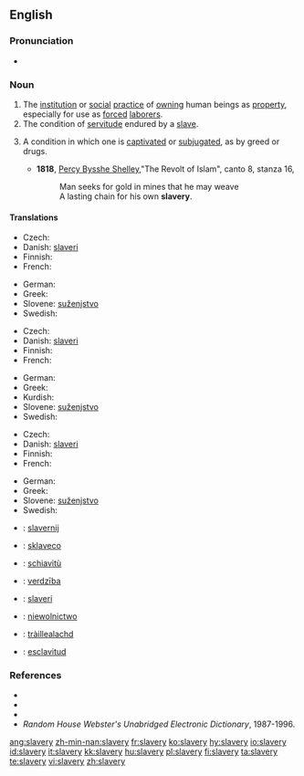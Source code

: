 ==English==

===Pronunciation===
*{{audio|en-us-slavery.ogg|Audio (US)}}

===Noun===
{{en-noun|-}}

# The [[institution]] or [[social]] [[practice]] of [[own]]ing human beings as [[property]], especially for use as [[forced]] [[laborer]]s.
# The condition of [[servitude]] endured by a [[slave]].
# {{figurative}} A condition in which one is [[captivate]]d or [[subjugate]]d, as by greed or drugs.
#*'''1818''', [[w:Percy_Bysshe_Shelley|Percy Bysshe Shelley]],"The Revolt of Islam", canto 8, stanza 16,
#*:Man seeks for gold in mines that he may weave
#*:A lasting chain for his own '''slavery'''.

====Translations====
{{trans-top|institution or practice of owning human beings}}
* Czech: {{t-|cs|otroctví|n}}
* Danish: [[slaveri]] {{n}}
* Finnish: {{t-|fi|orjuus}}
* French: {{t|fr|esclavage|m}}
{{trans-mid}}
* German: {{t+|de|Sklaverei|f}}
* Greek: {{t+|el|δουλεία|f|tr=douleía|sc=Grek}}
* Slovene: [[suženjstvo]] {{n}}
* Swedish: {{t|sv|slaveri|n}}
{{trans-bottom}}

{{trans-top|condition of servitude endured by a slave}}
* Czech: {{t-|cs|otroctví|n}}
* Danish: [[slaveri]] {{n}}
* Finnish: {{t-|fi|orjuus}}
* French: {{t|fr|esclavage|m}}
{{trans-mid}}
* German: {{t+|de|Sklaverei|f}}
* Greek: {{t+|el|δουλεία|f|tr=douleía|sc=Grek}}
* Kurdish: {{KUchar|[[به‌نده‌گی]]}}
* Slovene: [[suženjstvo]] {{n}}
* Swedish: {{t|sv|slaveri|n}}
{{trans-bottom}}

{{trans-top|condition in which one is captivated or subjugated}}
* Czech: {{t-|cs|otroctví|n}}
* Danish: [[slaveri]] {{n}}
* Finnish: {{t-|fi|orjuus}}
* French: {{t|fr|esclavage|m}}
{{trans-mid}}
* German: {{t+|de|Sklaverei|f}}
* Greek: {{t+|el|δουλεία|f|tr=douleía|sc=Grek}}
* Slovene: [[suženjstvo]] {{n}}
* Swedish: {{t|sv|slaveri|n}}
{{trans-bottom}}

{{checktrans}}
{{trans-top|Translations to be checked}}
*{{ttbc|Dutch}}: [[slavernij]] {{f}}
*{{ttbc|Esperanto}}: [[sklaveco]]
*{{ttbc|Italian}}: [[schiavitù]] {{f}}
*{{ttbc|Latvian}}: [[verdzība]] {{f}}
*{{ttbc|Norwegian}}: [[slaveri]]
*{{ttbc|Polish}}: [[niewolnictwo]] {{n}}
*{{ttbc|Scottish Gaelic}}: [[tràillealachd]] {{f}}
*{{ttbc|Spanish}}: [[esclavitud]] {{f}}
{{trans-bottom}}

===References===
*{{R:Webster 1828}}
*{{R:Webster 1913|slavery}}
*{{R:Dictionary.com|slavery}}
*''Random House Webster's Unabridged Electronic Dictionary'', 1987-1996.

[[ang:slavery]]
[[zh-min-nan:slavery]]
[[fr:slavery]]
[[ko:slavery]]
[[hy:slavery]]
[[io:slavery]]
[[id:slavery]]
[[it:slavery]]
[[kk:slavery]]
[[hu:slavery]]
[[pl:slavery]]
[[fi:slavery]]
[[ta:slavery]]
[[te:slavery]]
[[vi:slavery]]
[[zh:slavery]]